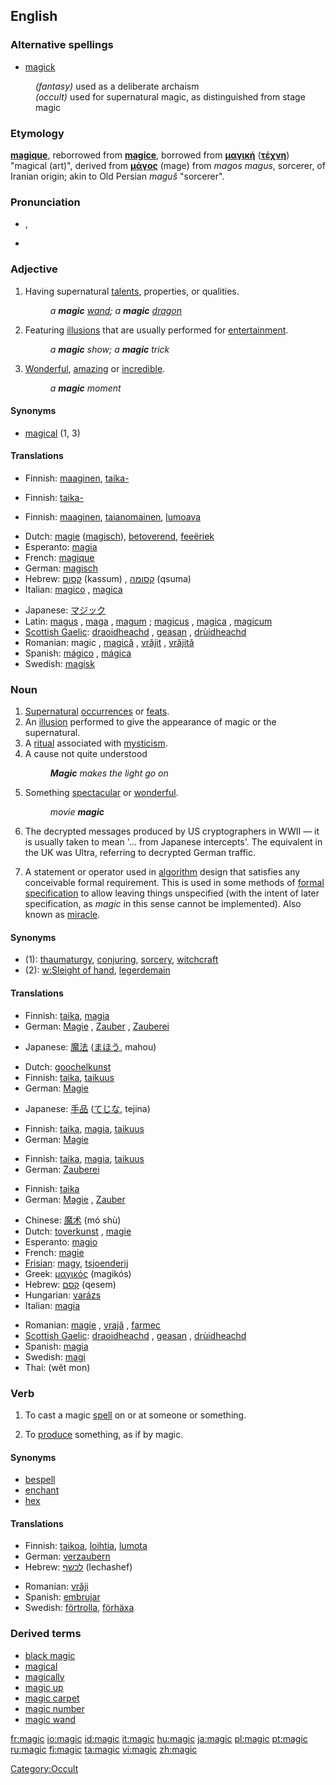 {{wikipedia}}
==English==

===Alternative spellings===
*[[magick]]
:''(fantasy)'' used as a deliberate archaism
:''(occult)'' used for supernatural magic, as distinguished from stage magic

===Etymology===
{{F.}} '''[[magique]]''', reborrowed from {{L.}} '''[[magice]]''', borrowed from {{AGr.}} '''[[μαγική]]''' ('''[[τέχνη]]''') "magical (art)", derived from '''[[μάγος]]''' (mage) from ''magos magus'', sorcerer, of Iranian origin; akin to Old Persian ''maguš'' "sorcerer".

===Pronunciation===
*{{IPA|/ˈmædʒɪk/}}, {{SAMPA|/ˈm{dZIk/}}
*{{audio|en-us-magic.ogg|Audio (US)}}
*:{{rhymes|ædʒɪk}}

===Adjective===
{{en-adj|-}}

# Having supernatural [[talent]]s, properties, or qualities.
#: ''a '''magic''' [[wand]]; a '''magic''' [[dragon]]''
# Featuring [[illusions]] that are usually performed for [[entertainment]].
#: ''a '''magic''' show; a '''magic''' trick'' 
# [[wonderful|Wonderful]], [[amazing]] or [[incredible]].
#: ''a '''magic''' moment''

====Synonyms====
*[[magical]] (1, 3)

====Translations====
{{trans-top|having supernatural talents, properties, or qualities}}
*Finnish: [[maaginen]], [[taika-]]
{{trans-mid}}
{{trans-bottom}}

{{trans-top|featuring illusions that are usually performed for entertainment}}
*Finnish: [[taika-]]
{{trans-mid}}
{{trans-bottom}}

{{trans-top|wonderful, amazing or incredible}}
*Finnish: [[maaginen]], [[taianomainen]], [[lumoava]]
{{trans-mid}}
{{trans-bottom}}

{{trans-top|Translations to categorise}}
{{rfc-trans}}
*Dutch: [[magie]] ([[magisch]]), [[betoverend]], [[feeëriek]]
*Esperanto: [[magia]]
*French: [[magique]]
*German: [[magisch]]
*Hebrew: [[קסום]] (kassum) {{m}}, [[קסומה]] (qsuma) {{f}}
*Italian: [[magico]] {{m}}, [[magica]] {{f}}
{{trans-mid}}
*Japanese: [[マジック]]
*Latin: [[magus]] {{m}}, [[maga]] {{f}}, [[magum]] {{n}}; [[magicus]] {{m}}, [[magica]] {{f}}, [[magicum]] {{n}}
*[[Scottish Gaelic]]: [[draoidheachd]] {{f}}, [[geasan]] {{m}}, [[drùidheachd]] {{f}}
*Romanian: magic {{m}}, [[magică]] {{f}}, [[vrăjit]] {{m}}, [[vrăjită]] {{f}}
*Spanish: [[mágico]] {{m}}, [[mágica]] {{f}}
*Swedish: [[magisk]]
{{trans-bottom}}

===Noun===
{{en-noun|-}}

# [[supernatural|Supernatural]] [[occur]]rences or [[feat]]s.
# An [[illusion]] performed to give the appearance of magic or the supernatural.
# A [[ritual]] associated with [[mysticism]].
# A cause not quite understood
#: '''''Magic''' makes the light go on''
# Something [[spectacular]] or [[wonderful]].
#: ''movie '''magic'''''
# The decrypted messages produced by US cryptographers in WWII &mdash; it is usually taken to mean '... from Japanese intercepts'. The equivalent in the UK was Ultra, referring to decrypted German traffic.
# {{computing}} A statement or operator used in [[algorithm]] design that satisfies any conceivable formal requirement. This is used in some methods of [[formal specification]] to allow leaving things unspecified (with the intent of later specification, as ''magic'' in this sense cannot be implemented). Also known as [[miracle]].

====Synonyms====
*(1): [[thaumaturgy]], [[conjuring]], [[sorcery]], [[witchcraft]]
*(2): [[w:Sleight of hand]], [[legerdemain]]

====Translations====
{{trans-top|supernatural occurrences or feats}}
*Finnish: [[taika]], [[magia]]
*German: [[Magie]] {{f}}, [[Zauber]] {{m}}, [[Zauberei]] {{f}}
{{trans-mid}}
*Japanese: [[魔法]] ([[まほう]], mahou)
{{trans-bottom}}

{{trans-top|illusion performed to give the appearance of magic or the supernatural}}
*Dutch: [[goochelkunst]] {{f}}
*Finnish: [[taika]], [[taikuus]]
*German: [[Magie]] {{f}}
{{trans-mid}}
*Japanese: [[手品]] ([[てじな]], tejina)
{{trans-bottom}}

{{trans-top|ritual associated with mysticism}}
*Finnish: [[taika]], [[magia]], [[taikuus]]
*German: [[Magie]] {{f}}
{{trans-mid}}
{{trans-bottom}}

{{trans-top|a cause not quite understood}}
*Finnish: [[taika]], [[magia]], [[taikuus]]
*German: [[Zauberei]] {{f}}
{{trans-mid}}
{{trans-bottom}}

{{trans-top|something spectacular or wonderful}}
*Finnish: [[taika]]
*German: [[Magie]] {{f}}, [[Zauber]] {{m}}
{{trans-mid}}
{{trans-bottom}}

{{trans-top|decrypted WWII messages}}
{{trans-mid}}
{{trans-bottom}}

{{trans-top|in computer programming}}
{{trans-mid}}
{{trans-bottom}}

{{trans-top|Translations to be categorised}}
{{rfc-trans}}
*Chinese: [[魔术]] (mó shù)
*Dutch: [[toverkunst]] {{f}}, [[magie]] {{f}}
*Esperanto: [[magio]]
*French: [[magie]] {{f}}
*[[Frisian]]: [[magy]], [[tsjoenderij]]
*Greek: [[μαγικός]] (magikós)
*Hebrew: [[קסם]] (qesem) {{m}}
*Hungarian: [[varázs]]
*Italian: [[magia]] {{f}}
{{trans-mid}}
*Romanian: [[magie]] {{f}}, [[vrajă]] {{f}}, [[farmec]] {{mf}}
*[[Scottish Gaelic]]: [[draoidheachd]] {{f}}, [[geasan]] {{m}}, [[drùidheachd]] {{f}}
*Spanish: [[magia]] {{f}}
*Swedish: [[magi]] {{c}}
*Thai: {{THchar|[[เวทมนตร์]]}} (wêt mon)
{{trans-bottom}}

===Verb===
{{en-verb|magics|magicking|magicked|magicked}}

#{{transitive}} To cast a magic [[spell]] on or at someone or something.
#{{transitive}} To [[produce]] something, as if by magic.

====Synonyms====
*[[bespell]]
*[[enchant]]
*[[hex]]

====Translations====
{{trans-top|to cast a magic spell}}
{{trans-mid}}
{{trans-bottom}}

{{trans-top|to produce something, as if by magic}}
{{trans-mid}}
{{trans-bottom}}

{{trans-top|Translations to be categorised}}
*Finnish: [[taikoa]], [[loihtia]], [[lumota]]
*German: [[verzaubern]]
*Hebrew: [[לכשף]] (lechashef)
{{trans-mid}}
*Romanian: [[vrăji]]
*Spanish: [[embrujar]]
*Swedish: [[förtrolla]], [[förhäxa]]
{{trans-bottom}}

===Derived terms===
*[[black magic]]
*[[magical]]
*[[magically]]
*[[magic up]]
*[[magic carpet]]
*[[magic number]]
*[[magic wand]]

[[Category:Occult]]

[[fr:magic]]
[[io:magic]]
[[id:magic]]
[[it:magic]]
[[hu:magic]]
[[ja:magic]]
[[pl:magic]]
[[pt:magic]]
[[ru:magic]]
[[fi:magic]]
[[ta:magic]]
[[vi:magic]]
[[zh:magic]]